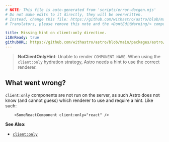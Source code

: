 ```yaml
---
# NOTE: This file is auto-generated from 'scripts/error-docgen.mjs'
# Do not make edits to it directly, they will be overwritten.
# Instead, change this file: https://github.com/withastro/astro/blob/main/packages/astro/src/core/errors/errors-data.ts
# Translators, please remove this note and the <DontEditWarning/> component.

title: Missing hint on client:only directive.
i18nReady: true
githubURL: https://github.com/withastro/astro/blob/main/packages/astro/src/core/errors/errors-data.ts
---
```


<DontEditWarning />


> **NoClientOnlyHint**: Unable to render `COMPONENT_NAME`. When using the `client:only` hydration strategy, Astro needs a hint to use the correct renderer.

## What went wrong?
`client:only` components are not run on the server, as such Astro does not know (and cannot guess) which renderer to use and require a hint. Like such:

```astro
	<SomeReactComponent client:only="react" />
```

**See Also:**
-  [`client:only`](/en/reference/directives-reference/#clientonly)


